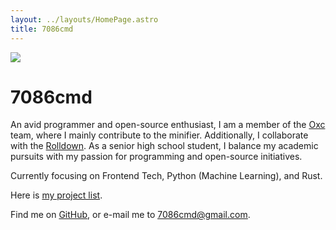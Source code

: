 ```yaml
---
layout: ../layouts/HomePage.astro
title: 7086cmd
---
```


<img
  src="/avatar.jpg"
  class="rounded-50% w-45% min-w-200px shadow-xl hover:shadow-2xl my-10px float-right"
/>

<h1 class="text-2.8rem border-0 border-l-3px pl-1.05rem border-solid border-mid-gray">
  7086cmd
</h1>


<Type client:load />

An avid programmer and open-source enthusiast, I am a member of the [Oxc](https://oxc.rs/) team, where I mainly contribute to the minifier. Additionally, I collaborate with the [Rolldown](https://rolldown.rs/). As a senior high school student, I balance my academic pursuits with my passion for programming and open-source initiatives.

Currently focusing on Frontend Tech, Python (Machine Learning), and Rust.

Here is [<span class="i-lucide-box badge-icon-down mx-2px"></span>my project list](/projects).

Find me on [<span class="i-line-md-github badge-icon m1-2px translate-y-2px"></span>GitHub](https://github.com/7086cmd), or e-mail me to <u><span class="i-line-md-email badge-icon-down mr-2px"></span>7086cmd@gmail.com</u>.
